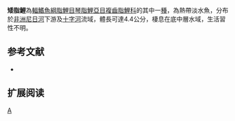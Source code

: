 {{Speciesbox 
| genus = Nannocharax
| species = usongo
| status = NE
| status_system = IUCN3.1
| authority =  [[Dunz|Dunz]] & [[Schliewen|Schliewen]], 2009
| synonyms = 
}}
'''矮脂鯉'''為[[輻鰭魚綱|輻鰭魚綱]][[脂鯉目|脂鯉目]][[琴脂鯉亞目|琴脂鯉亞目]][[複齒脂鯉科|複齒脂鯉科]]的其中一[[種|種]]，為熱帶淡水魚，分布於[[非洲|非洲]][[尼日河|尼日河]]下游及[[十字河|十字河]]流域，體長可達4.4公分，棲息在底中層水域，生活習性不明。

==参考文献==
{{refbegin}}
*{{FishBase_species|genus=Nannocharax|species=usongo|year=2014|month=2}}
{{refend}}

== 扩展阅读 ==
{{refbegin}}
{{wikispecies-inline|Nannocharax usongo|矮脂鯉}}
{{refend}}

{{Taxonbar|from=Q6421704}}

[[Category:矮脂鯉屬|A]]


{{魚類小作品}}